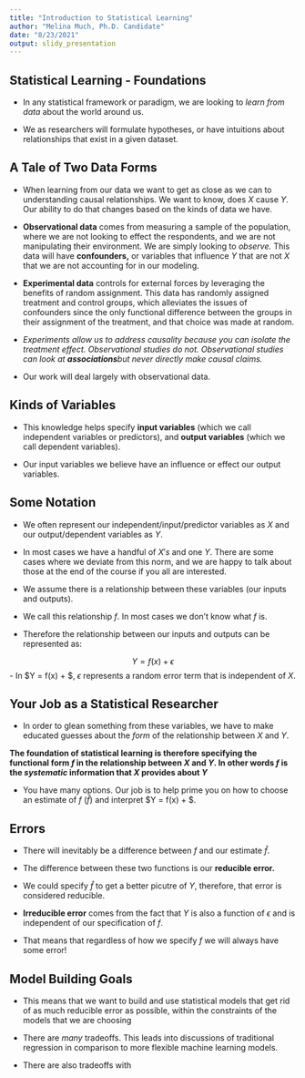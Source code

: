 ```yaml
---
title: "Introduction to Statistical Learning"
author: "Melina Much, Ph.D. Candidate"
date: "8/23/2021"
output: slidy_presentation
---
```


## Statistical Learning - Foundations

- In any statistical framework or paradigm, we are looking to *learn from data* about the world around us. 

- We as researchers will formulate hypotheses, or have intuitions about relationships that exist in a given dataset.

## A Tale of Two Data Forms

- When learning from our data we want to get as close as we can to understanding causal relationships. We want to know, does $X$ cause $Y$. Our ability to do that changes based on the kinds of data we have. 

- **Observational data** comes from measuring a sample of the population, where we are not looking to effect the respondents, and we are not manipulating their environment. We are simply looking to *observe.* This data will have **confounders,** or variables that influence $Y$ that are not $X$ that we are not accounting for in our modeling.

- **Experimental data** controls for external forces by leveraging the benefits of random assignment. This data has randomly assigned treatment and control groups, which alleviates the issues of confounders since the only functional difference between the groups in their assignment of the treatment, and that choice was made at random. 

- *Experiments allow us to address causality because you can isolate the treatment effect. Observational studies do not. Observational studies can look at **associations**but never directly make causal claims.*

- Our work will deal largely with observational data.


## Kinds of Variables

- This knowledge helps specify **input variables** (which we call independent variables or predictors), and **output variables** (which we call dependent variables). 
    
- Our input variables we believe have an influence or effect our output variables. 

## Some Notation

- We often represent our independent/input/predictor variables as $X$ and our output/dependent variables as $Y$.

- In most cases we have a handful of $X's$ and one $Y$. There are some cases where we deviate from this norm, and we are happy to talk about those at the end of the course if you all are interested.

- We assume there is a relationship between these variables (our inputs and outputs).

- We call this relationship $f$. In most cases we don't know what $f$ is.

- Therefore the relationship between our inputs and outputs can be represented as: 

$$Y = f(x) + \epsilon$$
- In $Y = f(x) + \epsilon $, $\epsilon$ represents a random error term that is independent of $X$.

## Your Job as a Statistical Researcher

- In order to glean something from these variables, we have to make educated guesses about the *form* of the relationship between $X$ and $Y$. 

**The foundation of statistical learning is therefore specifying the functional form $f$ in the relationship between $X$ and $Y$. In other words $f$ is the *systematic* information that $X$ provides about $Y$**

- You have many options. Our job is to help prime you on how to choose an estimate of $f$ ($\hat{f}$) and interpret $Y = f(x) + \epsilon $.

## Errors

- There will inevitably be a difference between $f$ and our estimate $\hat{f}$.

- The difference between these two functions is our **reducible error.**

- We could specify $\hat{f}$ to get a better picutre of $Y$, therefore, that error is considered reducible.

- **Irreducible error** comes from the fact that $Y$ is also a function of $\epsilon$ and is independent of our specification of $f$.

- That means that regardless of how we specify $f$ we will always have some error!

 
## Model Building Goals

- This means that we want to build and use statistical models that get rid of as much reducible error as possible, within the constraints of the models that we are choosing

- There are *many* tradeoffs. This leads into discussions of traditional regression in comparison to more flexible machine learning models. 

- There are also tradeoffs with 





